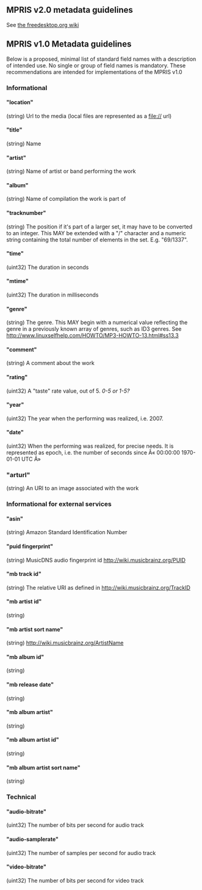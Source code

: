 == MPRIS v2.0 metadata guidelines ==

See [http://www.freedesktop.org/wiki/Specifications/mpris-spec/metadata the freedesktop.org wiki]

== MPRIS v1.0 Metadata guidelines ==

Below is a proposed, minimal list of standard field names with a description of intended use. No single or group of field names is mandatory.
These recommendations are intended for implementations of the MPRIS v1.0

=== Informational ===

==== "location" ====
(string) Url to the media (local files are represented as a file:// url) 

==== "title" ====
(string) Name

==== "artist" ====
(string) Name of artist or band performing the work

==== "album" ====
(string) Name of compilation the work is part of

==== "tracknumber" ====
(string) The position if it's part of a larger set, it may have to be converted to an integer.
This MAY be extended with a "/" character and a numeric string containing the total number of elements in the set. E.g. "69/1337".

==== "time" ====
(uint32) The duration in seconds

==== "mtime" ====
(uint32) The duration in milliseconds

==== "genre" ====
(string) The genre.
This MAY begin with a numerical value reflecting the genre in a previously known array of genres, such as ID3 genres.
See http://www.linuxselfhelp.com/HOWTO/MP3-HOWTO-13.html#ss13.3

==== "comment" ====
(string) A comment about the work

==== "rating" ====
(uint32) A "taste" rate value, out of 5. ''0-5 or 1-5?''

==== "year" ====
(uint32) The year when the performing was realized, i.e. 2007.

==== "date" ====
(uint32) When the performing was realized, for precise needs.
It is represented as epoch, i.e. the number of seconds since Â« 00:00:00 1970-01-01 UTC Â»

=== "arturl" ===
(string) An URI to an image associated with the work

=== Informational for external services ===

==== "asin" ====
(string) Amazon Standard Identification Number

==== "puid fingerprint" ====
(string) MusicDNS audio fingerprint id
http://wiki.musicbrainz.org/PUID

==== "mb track id" ====
(string) The relative URI as defined in http://wiki.musicbrainz.org/TrackID

==== "mb artist id" ====
(string) 

==== "mb artist sort name" ====
(string) http://wiki.musicbrainz.org/ArtistName

==== "mb album id" ====
(string) 

==== "mb release date" ====
(string) 

==== "mb album artist" ====
(string) 

==== "mb album artist id" ====
(string) 

==== "mb album artist sort name" ====
(string) 

=== Technical ===

==== "audio-bitrate" ====
(uint32) The number of bits per second for audio track

==== "audio-samplerate" ====
(uint32) The number of samples per second for audio track

==== "video-bitrate" ====
(uint32) The number of bits per second for video track